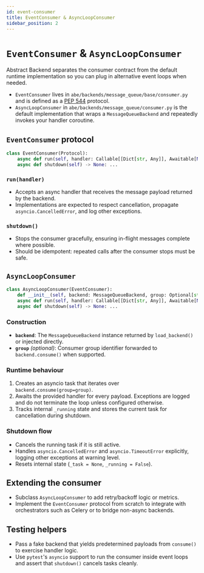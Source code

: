 ```yaml
---
id: event-consumer
title: EventConsumer & AsyncLoopConsumer
sidebar_position: 2
---
```


# `EventConsumer` & `AsyncLoopConsumer`

Abstract Backend separates the consumer contract from the default runtime implementation so you can plug in alternative event loops when needed.

- `EventConsumer` lives in `abe/backends/message_queue/base/consumer.py` and is defined as a [PEP 544](https://peps.python.org/pep-0544/) protocol.
- `AsyncLoopConsumer` in `abe/backends/message_queue/consumer.py` is the default implementation that wraps a `MessageQueueBackend` and repeatedly invokes your handler coroutine.

## `EventConsumer` protocol

```python title="abe/backends/message_queue/base/consumer.py"
class EventConsumer(Protocol):
    async def run(self, handler: Callable[[Dict[str, Any]], Awaitable[None]]) -> None: ...
    async def shutdown(self) -> None: ...
```

### `run(handler)`

- Accepts an async handler that receives the message payload returned by the backend.
- Implementations are expected to respect cancellation, propagate `asyncio.CancelledError`, and log other exceptions.

### `shutdown()`

- Stops the consumer gracefully, ensuring in-flight messages complete where possible.
- Should be idempotent: repeated calls after the consumer stops must be safe.

## `AsyncLoopConsumer`

```python title="abe/backends/message_queue/consumer.py"
class AsyncLoopConsumer(EventConsumer):
    def __init__(self, backend: MessageQueueBackend, group: Optional[str] = None): ...
    async def run(self, handler: Callable[[Dict[str, Any]], Awaitable[None]]) -> None: ...
    async def shutdown(self) -> None: ...
```

### Construction

- **`backend`**: The `MessageQueueBackend` instance returned by `load_backend()` or injected directly.
- **`group`** *(optional)*: Consumer group identifier forwarded to `backend.consume()` when supported.

### Runtime behaviour

1. Creates an asyncio task that iterates over `backend.consume(group=group)`.
2. Awaits the provided handler for every payload. Exceptions are logged and do not terminate the loop unless configured otherwise.
3. Tracks internal `_running` state and stores the current task for cancellation during shutdown.

### Shutdown flow

- Cancels the running task if it is still active.
- Handles `asyncio.CancelledError` and `asyncio.TimeoutError` explicitly, logging other exceptions at warning level.
- Resets internal state (`_task = None`, `_running = False`).

## Extending the consumer

- Subclass `AsyncLoopConsumer` to add retry/backoff logic or metrics.
- Implement the `EventConsumer` protocol from scratch to integrate with orchestrators such as Celery or to bridge non-async backends.

## Testing helpers

- Pass a fake backend that yields predetermined payloads from `consume()` to exercise handler logic.
- Use `pytest`'s `asyncio` support to run the consumer inside event loops and assert that `shutdown()` cancels tasks cleanly.
